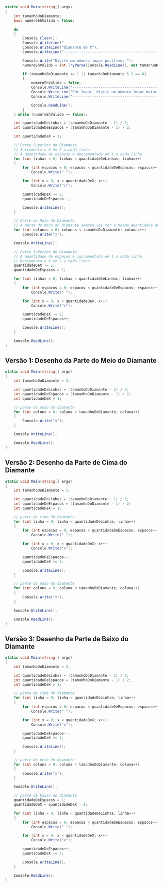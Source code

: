 ```cs
static void Main(string[] args)
{
    int tamanhoDoDiamante;
    bool numeroEhValido = false;

    do
    {
        Console.Clear();
        Console.WriteLine("---------------------------------------------");
        Console.WriteLine("Diamante de X");
        Console.WriteLine("---------------------------------------------");

        Console.Write("Digite um número impar positivo: ");
        numeroEhValido = int.TryParse(Console.ReadLine(), out tamanhoDoDiamante);

        if (tamanhoDoDiamante <= 1 || tamanhoDoDiamante % 2 == 0)
        {
            numeroEhValido = false;
            Console.WriteLine("---------------------------------------------");
            Console.WriteLine("Por favor, digite um número ímpar maior que 1!");
            Console.WriteLine("---------------------------------------------");

            Console.ReadLine();
        }
    } while (numeroEhValido == false);

    int quantidadeDeLinhas = (tamanhoDoDiamante - 1) / 2;
    int quantidadeDeEspacos = (tamanhoDoDiamante - 1) / 2;

    int quantidadeDeX = 1;

    // Parte Superior do Diamante
    // Incrementa o X em 2 a cada linha
    // A quantidade de espaços é decrementada em 1 a cada linha
    for (int linhas = 0; linhas < quantidadeDeLinhas; linhas++)
    {
        for (int espacos = 0; espacos < quantidadeDeEspacos; espacos++)
            Console.Write(" ");

        for (int x = 0; x < quantidadeDeX; x++)
            Console.Write("x");

        quantidadeDeX += 2;
        quantidadeDeEspacos--;

        Console.WriteLine();
    }

    // Parte do Meio do Diamante
    // A parte do meio do diamante sempre vai ter a mesma quantidade de Xs do input do usuário
    for (int colunas = 0; colunas < tamanhoDoDiamante; colunas++)
        Console.Write("x");

    Console.WriteLine();

    // Parte Inferior do Diamante
    // A quantidade de espaços é incrementada em 1 a cada linha
    // Decrementa o X em 2 a cada linha
    quantidadeDeX -= 2;
    quantidadeDeEspacos = 1;

    for (int linhas = 0; linhas < quantidadeDeLinhas; linhas++)
    {
        for (int espacos = 0; espacos < quantidadeDeEspacos; espacos++)
            Console.Write(" ");

        for (int x = 0; x < quantidadeDeX; x++)
            Console.Write("x");

        quantidadeDeX -= 2;
        quantidadeDeEspacos++;

        Console.WriteLine();
    }

    Console.ReadLine();
}
```
## Versão 1: Desenho da Parte do Meio do Diamante

```cs
static void Main(string[] args)
{
	int tamanhoDoDiamante = 5;

	int quantidadeDeLinhas = (tamanhoDoDiamante - 1) / 2;
	int quantidadeDeEspacos = (tamanhoDoDiamante - 1) / 2;
	int quantidadeDeX = 1;

	// parte do meio do diamante
	for (int coluna = 0; coluna < tamanhoDoDiamante; coluna++)
	{
		Console.Write("x");
	}

	Console.WriteLine();

	Console.ReadLine();
}
```

## Versão 2: Desenho da Parte de Cima do Diamante

```cs
static void Main(string[] args)
{
    int tamanhoDoDiamante = 5;

    int quantidadeDeLinhas = (tamanhoDoDiamante - 1) / 2;
    int quantidadeDeEspacos = (tamanhoDoDiamante - 1) / 2;
    int quantidadeDeX = 1;

    // parte de cima do diamante
    for (int linha = 0; linha < quantidadeDeLinhas; linha++)
    {
        for (int espacos = 0; espacos < quantidadeDeEspacos; espacos++)
            Console.Write(" ");

        for (int x = 0; x < quantidadeDeX; x++)
            Console.Write("x");

        quantidadeDeEspacos--;
        quantidadeDeX += 2;

        Console.WriteLine();
    }

    // parte do meio do diamante
    for (int coluna = 0; coluna < tamanhoDoDiamante; coluna++)
    {
        Console.Write("x");
    }

    Console.WriteLine();

    Console.ReadLine();
}
```

## Versão 3: Desenho da Parte de Baixo do Diamante

```cs
static void Main(string[] args)
{
    int tamanhoDoDiamante = 5;

    int quantidadeDeLinhas = (tamanhoDoDiamante - 1) / 2;
    int quantidadeDeEspacos = (tamanhoDoDiamante - 1) / 2;
    int quantidadeDeX = 1;

    // parte de cima do diamante
    for (int linha = 0; linha < quantidadeDeLinhas; linha++)
    {
        for (int espacos = 0; espacos < quantidadeDeEspacos; espacos++)
            Console.Write(" ");

        for (int x = 0; x < quantidadeDeX; x++)
            Console.Write("x");

        quantidadeDeEspacos--;
        quantidadeDeX += 2;

        Console.WriteLine();
    }

    // parte do meio do diamante
    for (int coluna = 0; coluna < tamanhoDoDiamante; coluna++)
    {
        Console.Write("x");
    }

    Console.WriteLine();

    // parte de baixo do diamante
    quantidadeDeEspacos = 1;
    quantidadeDeX = quantidadeDeX - 2;

    for (int linha = 0; linha < quantidadeDeLinhas; linha++)
    {
        for (int espacos = 0; espacos < quantidadeDeEspacos; espacos++)
            Console.Write(" ");

        for (int x = 0; x < quantidadeDeX; x++)
            Console.Write("x");

        quantidadeDeEspacos++;
        quantidadeDeX -= 2;

        Console.WriteLine();
    }

    Console.ReadLine();
}
```